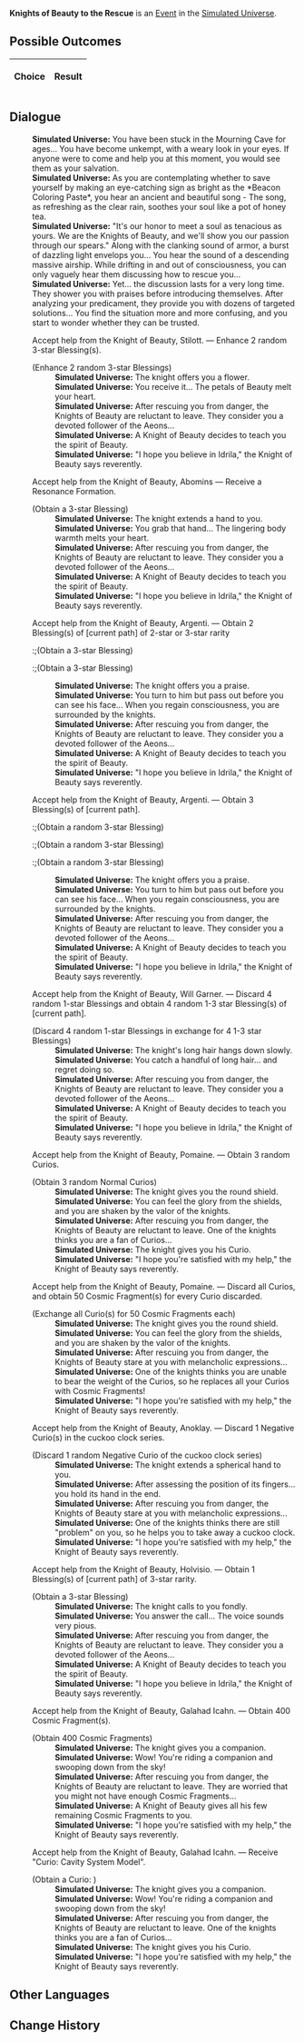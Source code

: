{{Simulated Universe Event Infobox
|title        = Knights of Beauty to the Rescue
|image        = Random Event 1.png
|type         =
|appearsIn    = [[Simulated Universe]]
|appearsIn2   = [[Simulated Universe: Swarm Disaster]]
|appearsIn3   = 
|requirements =
|prev         = 
|next         = 
|indexRewards =
|characters   =
}}
'''Knights of Beauty to the Rescue''' is an [[Simulated Universe/Events|Event]] in the [[Simulated Universe]].

==Possible Outcomes==
{| class="article-table"
!Choice
!Result

|}

<!--
==Gameplay Notes==

-->
==Dialogue==
{{Dialogue Start}}
:'''Simulated Universe:''' You have been stuck in the Mourning Cave for ages... You have become unkempt, with a weary look in your eyes. If anyone were to come and help you at this moment, you would see them as your salvation.
:'''Simulated Universe:''' As you are contemplating whether to save yourself by making an eye-catching sign as bright as the *Beacon Coloring Paste*, you hear an ancient and beautiful song - The song, as refreshing as the clear rain, soothes your soul like a pot of honey tea.
:'''Simulated Universe:''' "It's our honor to meet a soul as tenacious as yours. We are the Knights of Beauty, and we'll show you our passion through our spears." Along with the clanking sound of armor, a burst of dazzling light envelops you... You hear the sound of a descending massive airship. While drifting in and out of consciousness, you can only vaguely hear them discussing how to rescue you...
:'''Simulated Universe:''' Yet... the discussion lasts for a very long time. They shower you with praises before introducing themselves. After analyzing your predicament, they provide you with dozens of targeted solutions... You find the situation more and more confusing, and you start to wonder whether they can be trusted.
:{{DIcon|Star}} Accept help from the Knight of Beauty, Stilott. &mdash; Enhance 2 random 3-star Blessing(s).
:;(Enhance 2 random 3-star Blessings)
::'''Simulated Universe:''' The knight offers you a flower.
::'''Simulated Universe:''' You receive it... The petals of Beauty melt your heart.
::'''Simulated Universe:''' After rescuing you from danger, the Knights of Beauty are reluctant to leave. They consider you a devoted follower of the Aeons...
::'''Simulated Universe:''' A Knight of Beauty decides to teach you the spirit of Beauty.
::'''Simulated Universe:''' "I hope you believe in Idrila," the Knight of Beauty says reverently.
:{{DIcon|Star}} Accept help from the Knight of Beauty, Abomins &mdash; Receive a Resonance Formation.
:;(Obtain a 3-star Blessing)
::'''Simulated Universe:''' The knight extends a hand to you.
::'''Simulated Universe:''' You grab that hand... The lingering body warmth melts your heart.
::'''Simulated Universe:''' After rescuing you from danger, the Knights of Beauty are reluctant to leave. They consider you a devoted follower of the Aeons...
::'''Simulated Universe:''' A Knight of Beauty decides to teach you the spirit of Beauty.
::'''Simulated Universe:''' "I hope you believe in Idrila," the Knight of Beauty says reverently.
:{{DIcon|Star}} Accept help from the Knight of Beauty, Argenti. &mdash; Obtain 2 Blessing(s) of [current path] of 2-star or 3-star rarity
::;(Obtain a 3-star Blessing)
::;(Obtain a 3-star Blessing)
::'''Simulated Universe:''' The knight offers you a praise.
::'''Simulated Universe:''' You turn to him but pass out before you can see his face... When you regain consciousness, you are surrounded by the knights.
::'''Simulated Universe:''' After rescuing you from danger, the Knights of Beauty are reluctant to leave. They consider you a devoted follower of the Aeons...
::'''Simulated Universe:''' A Knight of Beauty decides to teach you the spirit of Beauty.
::'''Simulated Universe:''' "I hope you believe in Idrila," the Knight of Beauty says reverently.
:{{DIcon|Star}} Accept help from the Knight of Beauty, Argenti. &mdash; Obtain 3 Blessing(s) of [current path].
::;(Obtain a random 3-star Blessing)
::;(Obtain a random 3-star Blessing)
::;(Obtain a random 3-star Blessing)
::'''Simulated Universe:''' The knight offers you a praise.
::'''Simulated Universe:''' You turn to him but pass out before you can see his face... When you regain consciousness, you are surrounded by the knights.
::'''Simulated Universe:''' After rescuing you from danger, the Knights of Beauty are reluctant to leave. They consider you a devoted follower of the Aeons...
::'''Simulated Universe:''' A Knight of Beauty decides to teach you the spirit of Beauty.
::'''Simulated Universe:''' "I hope you believe in Idrila," the Knight of Beauty says reverently.
:{{DIcon|Star}} Accept help from the Knight of Beauty, Will Garner. &mdash; Discard 4 random 1-star Blessings and obtain 4 random 1-3 star Blessing(s) of [current path].
:;(Discard 4 random 1-star Blessings in exchange for 4 1-3 star Blessings)
::'''Simulated Universe:''' The knight's long hair hangs down slowly.
::'''Simulated Universe:''' You catch a handful of long hair... and regret doing so.
::'''Simulated Universe:''' After rescuing you from danger, the Knights of Beauty are reluctant to leave. They consider you a devoted follower of the Aeons...
::'''Simulated Universe:''' A Knight of Beauty decides to teach you the spirit of Beauty.
::'''Simulated Universe:''' "I hope you believe in Idrila," the Knight of Beauty says reverently.
:{{DIcon|Star}} Accept help from the Knight of Beauty, Pomaine. &mdash; Obtain 3 random Curios.
:;(Obtain 3 random Normal Curios)
::'''Simulated Universe:''' The knight gives you the round shield.
::'''Simulated Universe:''' You can feel the glory from the shields, and you are shaken by the valor of the knights.
::'''Simulated Universe:''' After rescuing you from danger, the Knights of Beauty are reluctant to leave. One of the knights thinks you are a fan of Curios...
::'''Simulated Universe:''' The knight gives you his Curio.
::'''Simulated Universe:''' "I hope you're satisfied with my help," the Knight of Beauty says reverently.
:{{DIcon|Star}} Accept help from the Knight of Beauty, Pomaine. &mdash; Discard all Curios, and obtain 50 Cosmic Fragment(s) for every Curio discarded.
:;(Exchange all Curio(s) for 50 Cosmic Fragments each)
::'''Simulated Universe:''' The knight gives you the round shield.
::'''Simulated Universe:''' You can feel the glory from the shields, and you are shaken by the valor of the knights.
::'''Simulated Universe:''' After rescuing you from danger, the Knights of Beauty stare at you with melancholic expressions...
::'''Simulated Universe:''' One of the knights thinks you are unable to bear the weight of the Curios, so he replaces all your Curios with Cosmic Fragments!
::'''Simulated Universe:''' "I hope you're satisfied with my help," the Knight of Beauty says reverently.
:{{DIcon|Star}} Accept help from the Knight of Beauty, Anoklay. &mdash; Discard 1 Negative Curio(s) in the cuckoo clock series.
:;(Discard 1 random Negative Curio of the cuckoo clock series)
::'''Simulated Universe:''' The knight extends a spherical hand to you.
::'''Simulated Universe:''' After assessing the position of its fingers... you hold its hand in the end.
::'''Simulated Universe:''' After rescuing you from danger, the Knights of Beauty stare at you with melancholic expressions...
::'''Simulated Universe:''' One of the knights thinks there are still "problem" on you, so he helps you to take away a cuckoo clock.
::'''Simulated Universe:''' "I hope you're satisfied with my help," the Knight of Beauty says reverently.
:{{DIcon|Star}} Accept help from the Knight of Beauty, Holvisio. &mdash; Obtain 1 Blessing(s) of [current path] of 3-star rarity.
:;(Obtain a 3-star Blessing)
::'''Simulated Universe:''' The knight calls to you fondly.
::'''Simulated Universe:''' You answer the call... The voice sounds very pious.
::'''Simulated Universe:''' After rescuing you from danger, the Knights of Beauty are reluctant to leave. They consider you a devoted follower of the Aeons...
::'''Simulated Universe:''' A Knight of Beauty decides to teach you the spirit of Beauty.
::'''Simulated Universe:''' "I hope you believe in Idrila," the Knight of Beauty says reverently.
:{{DIcon|Star}} Accept help from the Knight of Beauty, Galahad Icahn. &mdash; Obtain 400 Cosmic Fragment(s).
:;(Obtain 400 Cosmic Fragments)
::'''Simulated Universe:''' The knight gives you a companion.
::'''Simulated Universe:''' Wow! You're riding a companion and swooping down from the sky!
::'''Simulated Universe:''' After rescuing you from danger, the Knights of Beauty are reluctant to leave. They are worried that you might not have enough Cosmic Fragments...
::'''Simulated Universe:''' A Knight of Beauty gives all his few remaining Cosmic Fragments to you.
::'''Simulated Universe:''' "I hope you're satisfied with my help," the Knight of Beauty says reverently.
:{{DIcon|Star}} Accept help from the Knight of Beauty, Galahad Icahn. &mdash; Receive "Curio: Cavity System Model".
:;(Obtain a Curio<nowiki>:</nowiki> {{Item|Cavity System Model|20|type=Curio|link=Simulated_Universe/Curio#Cavity_System_Model}})
::'''Simulated Universe:''' The knight gives you a companion.
::'''Simulated Universe:''' Wow! You're riding a companion and swooping down from the sky!
::'''Simulated Universe:''' After rescuing you from danger, the Knights of Beauty are reluctant to leave. One of the knights thinks you are a fan of Curios...
::'''Simulated Universe:''' The knight gives you his Curio.
::'''Simulated Universe:''' "I hope you're satisfied with my help," the Knight of Beauty says reverently.
{{Dialogue End}}

==Other Languages==
{{Other Languages
|zhs   = 纯美骑士的帮助
|zht   = 純美騎士的幫助
|ja    = 純美の騎士の助け
|ko    = 미(美)의 기사의 도움
|es    = Caballeros de la Belleza al rescate
|fr    = Chevaliers de la Beauté à la rescousse
|ru    = Рыцари Красоты спешат на помощь
|th    = ความช่วยเหลือจากอัศวินแห่งความงาม
|vi    = Sự Giúp Đỡ Của Kỵ Sĩ Đẹp Thuần Khiết
|de    = Hilfe von den Rittern der Schönheit
|id    = Bantuan Knight of Beauty
|pt    = Cavaleiros da Beleza ao Resgate
}}

==Change History==
{{Change History|1.0}}

